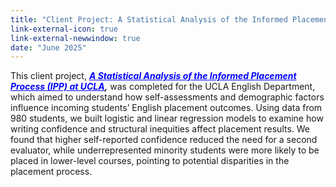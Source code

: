 ```yaml
---
title: "Client Project: A Statistical Analysis of the Informed Placement Process (IPP) at UCLA"
link-external-icon: true
link-external-newwindow: true
date: "June 2025"
---
```


This client project, [***A Statistical Analysis of the Informed Placement Process (IPP) at UCLA***](A_Statistical_Analysis_of_the_Informed_Placement_Process__IPP__at_UCLA_Final%20copy.pdf){style="color: blue;"}***,*** was completed for the UCLA English Department, which aimed to understand how self-assessments and demographic factors influence incoming students' English placement outcomes. Using data from 980 students, we built logistic and linear regression models to examine how writing confidence and structural inequities affect placement results. We found that higher self-reported confidence reduced the need for a second evaluator, while underrepresented minority students were more likely to be placed in lower-level courses, pointing to potential disparities in the placement process.
